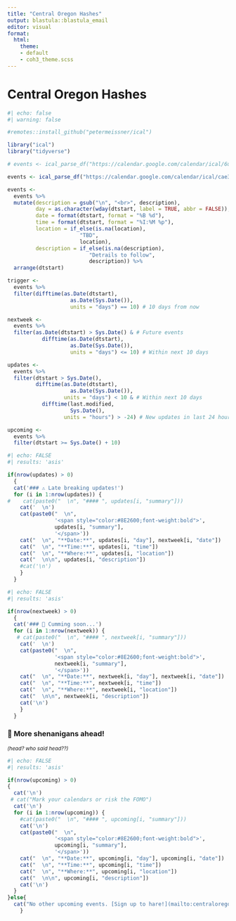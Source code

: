 ```yaml
---
title: "Central Oregon Hashes"
output: blastula::blastula_email
editor: visual
format: 
  html:
    theme: 
    - default
    - coh3_theme.scss
---
```

# Central Oregon Hashes
```r
#| echo: false
#| warning: false

#remotes::install_github("petermeissner/ical")

library("ical")
library("tidyverse")

# events <- ical_parse_df("https://calendar.google.com/calendar/ical/6ureum96qhgf13kj820i61ovq8%40group.calendar.google.com/public/basic.ics")

events <- ical_parse_df("https://calendar.google.com/calendar/ical/cae3r4u2uhucmmi9rvq5eu6obg%40group.calendar.google.com/public/basic.ics")

events <- 
  events %>%
  mutate(description = gsub("\n", "<br>", description),
         day = as.character(wday(dtstart, label = TRUE, abbr = FALSE)),
         date = format(dtstart, format = "%B %d"),
         time = format(dtstart, format = "%I:%M %p"),
         location = if_else(is.na(location),
                       "TBD",
                       location),
         description = if_else(is.na(description), 
                          "Detrails to follow", 
                          description)) %>%
  arrange(dtstart)

trigger <- 
  events %>%
  filter(difftime(as.Date(dtstart), 
                    as.Date(Sys.Date()), 
                    units = "days") == 10) # 10 days from now

nextweek <- 
  events %>%
  filter(as.Date(dtstart) > Sys.Date() & # Future events
           difftime(as.Date(dtstart), 
                    as.Date(Sys.Date()), 
                    units = "days") <= 10) # Within next 10 days

updates <- 
  events %>%
  filter(dtstart > Sys.Date(),
         difftime(as.Date(dtstart), 
                    as.Date(Sys.Date()),
                  units = "days") < 10 & # Within next 10 days
           difftime(last.modified, 
                    Sys.Date(),
                  units = "hours") > -24) # New updates in last 24 hours

upcoming <- 
  events %>%
  filter(dtstart >= Sys.Date() + 10) 
```


```r
#| echo: FALSE
#| results: 'asis'

if(nrow(updates) > 0)
  {
  cat('### ⚠️ Late breaking updates!')
  for (i in 1:nrow(updates)) {
#    cat(paste0("  \n", "#### ", updates[i, "summary"]))
    cat('  \n')
    cat(paste0("  \n", 
               '<span style="color:#8E2600;font-weight:bold">',
               updates[i, "summary"],
               '</span>'))
    cat("  \n", "**Date:**", updates[i, "day"], nextweek[i, "date"])
    cat("  \n", "**Time:**", updates[i, "time"])
    cat("  \n", "**Where:**", updates[i, "location"])
    cat("  \n\n", updates[i, "description"])
    #cat('\n')
    }
  }
```

```r
#| echo: FALSE
#| results: 'asis'

if(nrow(nextweek) > 0) 
  {
  cat('### 👣 Cumming soon...')
  for (i in 1:nrow(nextweek)) {
   # cat(paste0("  \n", "#### ", nextweek[i, "summary"]))
    cat('  \n')
    cat(paste0("  \n", 
               '<span style="color:#8E2600;font-weight:bold">',
               nextweek[i, "summary"],
               '</span>'))
    cat("  \n", "**Date:**", nextweek[i, "day"], nextweek[i, "date"])
    cat("  \n", "**Time:**", nextweek[i, "time"])
    cat("  \n", "**Where:**", nextweek[i, "location"])
    cat("  \n\n", nextweek[i, "description"])
    cat('\n')
    }
  }
```

### 📆 More shenanigans ahead! 
<sub>*(head? who said head??)*<sub>

```r
#| echo: FALSE
#| results: 'asis'

if(nrow(upcoming) > 0)
{
  cat('\n')
 # cat("Mark your calendars or risk the FOMO")
  cat('\n')
  for (i in 1:nrow(upcoming)) {
    #cat(paste0("  \n", "#### ", upcoming[i, "summary"]))
    cat('\n')
    cat(paste0("  \n", 
               '<span style="color:#8E2600;font-weight:bold">',
               upcoming[i, "summary"],
               '</span>'))
    cat("  \n", "**Date:**", upcoming[i, "day"], upcoming[i, "date"])
    cat("  \n", "**Time:**", upcoming[i, "time"])
    cat("  \n", "**Where:**", upcoming[i, "location"])
    cat("  \n\n", upcoming[i, "description"])
    cat('\n')
  }
}else{
  cat("No other upcoming events. [Sign up to hare!](mailto:centraloregonhash@gmail.com?subject=Interested%20in%20haring)")
    }
```

